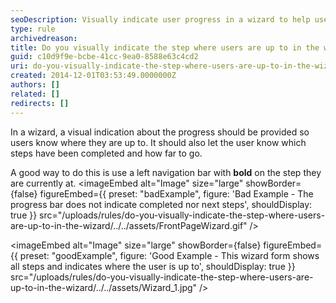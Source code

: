 ```yaml
---
seoDescription: Visually indicate user progress in a wizard to help users stay on track.
type: rule
archivedreason:
title: Do you visually indicate the step where users are up to in the wizard?
guid: c10d9f9e-bcbe-41cc-9ea0-8588e63c4cd2
uri: do-you-visually-indicate-the-step-where-users-are-up-to-in-the-wizard
created: 2014-12-01T03:53:49.0000000Z
authors: []
related: []
redirects: []
---
```


In a wizard, a visual indication about the progress should be provided so users know where they are up to. It should also let the user know which steps have been completed and how far to go.

A good way to do this is use a left navigation bar with **bold** on the step they are currently at.
<imageEmbed
  alt="Image"
  size="large"
  showBorder={false}
  figureEmbed={{
    preset: "badExample",
    figure: 'Bad Example - The progress bar does not indicate completed nor next steps',
    shouldDisplay: true
  }}
  src="/uploads/rules/do-you-visually-indicate-the-step-where-users-are-up-to-in-the-wizard/../../assets/FrontPageWizard.gif"
/>

<imageEmbed
  alt="Image"
  size="large"
  showBorder={false}
  figureEmbed={{
    preset: "goodExample",
    figure: 'Good Example - This wizard form shows all steps and indicates where the user is up to',
    shouldDisplay: true
  }}
  src="/uploads/rules/do-you-visually-indicate-the-step-where-users-are-up-to-in-the-wizard/../../assets/Wizard_1.jpg"
/>
